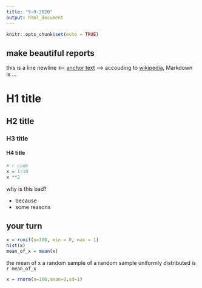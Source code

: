 ```yaml
---
title: "9-9-2020"
output: html_document
---
```


```r
knitr::opts_chunk$set(echo = TRUE)
```

## make beautiful reports 

this is a line
newline
<-- [anchor text](url) -->
accouding to [wikipedia](https://en.wikipedia.org/wiki/markdown), Markdown is ...


# H1 title

## H2 title

###  H3 title

#### H4 title

```r
# r code 
x = 1:10
x **2
```

why is this bad?

  - because 
  - some reasons
  
## your turn
```r
x = runif(n=100, min = 0, max = 1)
hist(x)
mean_of_x = mean(x)
```
the mean of x a random sample of a random sample uniformly distributed is `r mean_of_x`







```r
x = rnorm(n=100,mean=0,sd=1)
```


